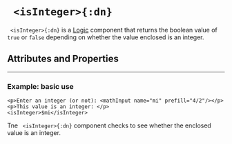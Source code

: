 


# ` <isInteger>{:dn}`


` <isInteger>{:dn}` is a [Logic](../document_structure/essentialConcepts#component-types) 
component that returns the boolean value of `true` or `false` depending on whether the value enclosed is an integer.

## Attributes and Properties 
 <AttrDisplay name='isInteger'/> 
 <PropDisplay name='isInteger'/>

---

### Example: basic use


```doenet-editor-horiz
<p>Enter an integer (or not): <mathInput name="mi" prefill="4/2"/></p>
<p>This value is an integer: </p>
<isInteger>$mi</isInteger>
```



Tne ` <isInteger>{:dn}` component checks to see whether the enclosed value is an integer.

